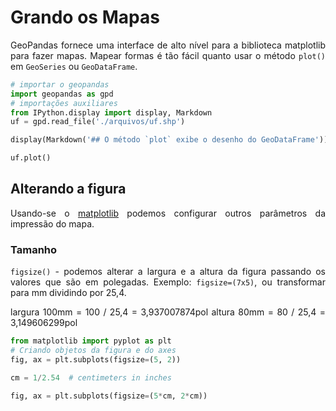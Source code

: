 # Grando os Mapas

<div style="text-align: justify">

GeoPandas fornece uma interface de alto nível para a biblioteca matplotlib para fazer mapas. Mapear formas é tão fácil quanto usar o método `plot()` em `GeoSeries` ou `GeoDataFrame`.

```python
# importar o geopandas
import geopandas as gpd
# importações auxiliares
from IPython.display import display, Markdown
uf = gpd.read_file('./arquivos/uf.shp')

display(Markdown('## O método `plot` exibe o desenho do GeoDataFrame'))

uf.plot()
```

## Alterando a figura

Usando-se o [matplotlib](https://matplotlib.org/stable/users/index.html){target="_blank"} podemos configurar outros parâmetros da impressão do mapa.

### Tamanho

`figsize()` - podemos alterar a largura e a altura da figura passando os valores que são em polegadas. Exemplo: `figsize=(7x5)`, ou transformar para mm dividindo por 25,4.

largura 100mm = 100 / 25,4 = 3,937007874pol
altura   80mm = 80  / 25,4 = 3,149606299pol

```python
from matplotlib import pyplot as plt
# Criando objetos da figura e do axes
fig, ax = plt.subplots(figsize=(5, 2))

cm = 1/2.54  # centimeters in inches

fig, ax = plt.subplots(figsize=(5*cm, 2*cm))

```